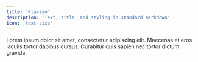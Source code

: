 ```yaml
---
title: 'Klaviyo'
description: 'Text, title, and styling in standard markdown'
icon: 'text-size'
---
```


Lorem ipsum dolor sit amet, consectetur adipiscing elit. Maecenas et eros iaculis tortor dapibus cursus.
Curabitur quis sapien nec tortor dictum gravida.
